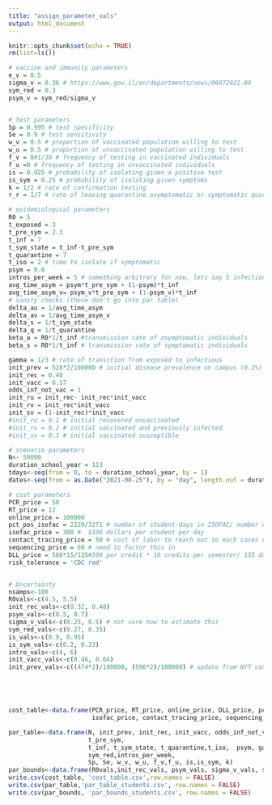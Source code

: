 ```yaml
---
title: "assign_parameter_vals"
output: html_document
---
```


```r
knitr::opts_chunk$set(echo = TRUE)
rm(list=ls())

# vaccine and immunity parameters 
e_v = 0.5 
sigma_v = 0.36 # https://www.gov.il/en/departments/news/06072021-04
sym_red = 0.3
psym_v = sym_red/sigma_v


# test parameters
Sp = 0.995 # test specificity
Se = 0.9 # test sensitivity
w_v = 0.5 # proportion of vaccinated population willing to test
w_u = 0.5 # proportion of unvaccinated population willing to test
f_v = 0#1/30 # frequency of testing in vaccinated individuals
f_u =0 # frequency of testing in unvaccinated individuals
is = 0.925 # probability of isolating given a positive test 
is_sym = 0.25 # probability of isolating given symptoms
k = 1/2 # rate of confirmation testing
r_r = 1/7 # rate of leaving quarantine asymptomatic or symptomatic quarantine states

# epidemiological parameters
R0 = 5
t_exposed = 3
t_pre_sym = 2.3
t_inf = 7
t_sym_state = t_inf-t_pre_sym
t_quarantine = 7
t_iso = 2 # time to isolate if symptomatic
psym = 0.6
intros_per_week = 5 # something arbitrary for now, lets say 5 infections per week
avg_time_asym = psym*t_pre_sym + (1-psym)*t_inf
avg_time_asym_v= psym_v*t_pre_sym + (1-psym_v)*t_inf
# sanity checks (these don't go into par table)
delta_au = 1/avg_time_asym
delta_av = 1/avg_time_asym_v
delta_s = 1/t_sym_state
delta_q = 1/t_quarantine
beta_a = R0*1/t_inf #transmission rate of asymptomatic individuals
beta_s = R0*1/t_inf # transmission rate of symptomatic individuals 

gamma = 1/3 # rate of transition from exposed to infectious
init_prev = 528*2/100000 # initial disease prevalence on campus (0.2%) 9x7*3=189 per 100,000
init_rec = 0.40
init_vacc = 0.57
odds_inf_not_vac = 1
init_ru = init_rec- init_rec*init_vacc
init_rv = init_rec*init_vacc
init_sv = (1-init_rec)*init_vacc 
#init_ru = 0.1 # initial recovered unvaccinated
#init_rv = 0.2 # initial vaccinated and previously infected
#init_sv = 0.3 # initial vaccinated susceptible

# scenario parameters
N<- 50000
duration_school_year = 113
tdays<-seq(from = 0, to = duration_school_year, by = 1)
dates<-seq(from = as.Date("2021-08-25"), by = "day", length.out = duration_school_year+1)

# cost parameters
PCR_price = 50
RT_price = 12
online_price = 100000
pct_pos_isofac = 2229/3271 # number of student-days in ISOFAC/ number of total positives during that time
isofac_price = 300 #  $100 dollars per student per day
contact_tracing_price = 50 # cost of labor to reach out to each cases contacts
sequencing_price = 60 # need to factor this in
DLL_price = 500*15/135#500 per credit * 18 credits per semester/ 135 days per semester
risk_tolerance = 'CDC red' 


# Uncertainty
nsamps<-100
R0vals<-c(4.5, 5.5)
init_rec_vals<-c(0.32, 0.48)
psym_vals<-c(0.5, 0.7)
sigma_v_vals<-c(0.25, 0.5) # not sure how to estimate this
sym_red_vals<-c(0.27, 0.35)
is_vals<-c(0.9, 0.95)
is_sym_vals<-c(0.2, 0.33)
intro_vals<-c(4, 6)
init_vacc_vals<-c(0.46, 0.64)
init_prev_vals<-c((474*2)/100000, (596*2)/100000) # update from NYT case data for students





cost_table<-data.frame(PCR_price, RT_price, online_price, DLL_price, pct_pos_isofac,
                       isofac_price, contact_tracing_price, sequencing_price) 

par_table<-data.frame(N, init_prev, init_rec, init_vacc, odds_inf_not_vac, duration_school_year, R0,
                      t_pre_sym,
                      t_inf, t_sym_state, t_quarantine,t_iso,  psym, gamma,psym, e_v, sigma_v,
                      sym_red,intros_per_week,
                      Sp, Se, w_v, w_u, f_v,f_u, is,is_sym, k)
par_bounds<-data.frame(R0vals,init_rec_vals, psym_vals, sigma_v_vals, sym_red_vals, is_sym_vals, is_vals, intro_vals, init_prev_vals, init_vacc_vals)
write.csv(cost_table, 'cost_table.csv',row.names = FALSE)
write.csv(par_table,'par_table_students.csv', row.names = FALSE)
write.csv(par_bounds, 'par_bounds_students.csv', row.names = FALSE)
```


